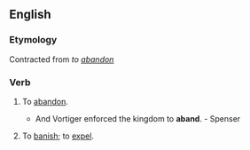 ==English==
===Etymology===
Contracted from ''to [[abandon]]''

===Verb===
{{en-infl-reg-consonant|aband||}}
# {{obsolete}} To [[abandon]]. 
#* And Vortiger enforced the kingdom to '''aband'''. - Spenser
# {{obsolete}} To [[banish]]; to [[expel]].